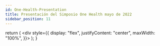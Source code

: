 ```yaml
---
id: One-Health-Presentation
title: Presentación del Simposio One Health mayo de 2022
sidebar_position: 11
---
```



  return (
    <div style={{
        display: "flex",
        justifyContent: "center",
        maxWidth: "100%",
      }}>
      <ReactPlayer url='https://www.youtube.com/watch?v=PNSt7oqAYsk' />
    </div>
  );
}
